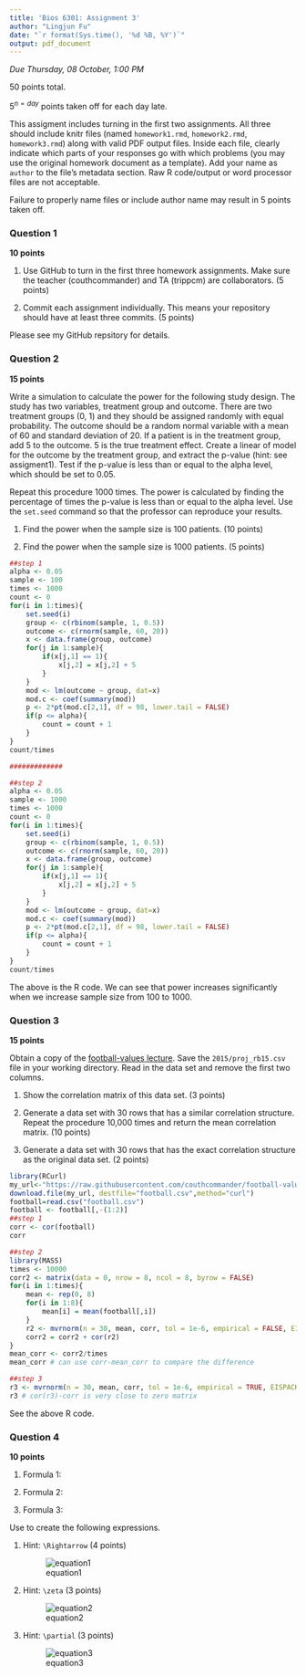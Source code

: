 ```yaml
---
title: 'Bios 6301: Assignment 3'
author: "Lingjun Fu"
date: "`r format(Sys.time(), '%d %B, %Y')`"
output: pdf_document
---
```


*Due Thursday, 08 October, 1:00 PM*

50 points total.

$5^{n=day}$ points taken off for each day late.

This assigment includes turning in the first two assignments. All three should
include knitr files (named `homework1.rmd`, `homework2.rmd`, `homework3.rmd`)
along with valid PDF output files. Inside each file, clearly indicate which
parts of your responses go with which problems (you may use the original homework
document as a template). Add your name as `author` to the file's metadata section.
Raw R code/output or word processor files are not acceptable.

Failure to properly name files or include author name may result in 5 points taken off.

### Question 1 ###

**10 points**

1. Use GitHub to turn in the first three homework assignments. Make sure the teacher (couthcommander) and TA (trippcm) are collaborators. (5 points)

1. Commit each assignment individually.  This means your repository should have at least three commits. (5 points)

Please see my GitHub repsitory for details.

### Question 2 ###

**15 points**

Write a simulation to calculate the power for the following study
design.  The study has two variables, treatment group and outcome.
There are two treatment groups (0, 1) and they should be assigned
randomly with equal probability.  The outcome should be a random normal
variable with a mean of 60 and standard deviation of 20.  If a patient
is in the treatment group, add 5 to the outcome.  5 is the true
treatment effect.  Create a linear of model for the outcome by the
treatment group, and extract the p-value (hint: see assigment1).
Test if the p-value is less than or equal to the alpha level, which
should be set to 0.05.

Repeat this procedure 1000 times. The power is calculated by finding
the percentage of times the p-value is less than or equal to the alpha
level.  Use the `set.seed` command so that the professor can reproduce
your results.

1. Find the power when the sample size is 100 patients. (10 points)

1. Find the power when the sample size is 1000 patients. (5 points)

```r
##step 1
alpha <- 0.05
sample <- 100
times <- 1000
count <- 0
for(i in 1:times){
    set.seed(i)
    group <- c(rbinom(sample, 1, 0.5))
    outcome <- c(rnorm(sample, 60, 20))
    x <- data.frame(group, outcome)
    for(j in 1:sample){
        if(x[j,1] == 1){
            x[j,2] = x[j,2] + 5
        }
    }
    mod <- lm(outcome ~ group, dat=x)
    mod.c <- coef(summary(mod))
    p <- 2*pt(mod.c[2,1], df = 98, lower.tail = FALSE)
    if(p <= alpha){
        count = count + 1
    }   
}
count/times

#############

##step 2
alpha <- 0.05
sample <- 1000
times <- 1000
count <- 0
for(i in 1:times){
    set.seed(i)
    group <- c(rbinom(sample, 1, 0.5))
    outcome <- c(rnorm(sample, 60, 20))
    x <- data.frame(group, outcome)
    for(j in 1:sample){
        if(x[j,1] == 1){
            x[j,2] = x[j,2] + 5
        }
    }
    mod <- lm(outcome ~ group, dat=x)
    mod.c <- coef(summary(mod))
    p <- 2*pt(mod.c[2,1], df = 98, lower.tail = FALSE)
    if(p <= alpha){
        count = count + 1
    }   
}
count/times
```

The above is the R code. We can see that power increases significantly when we increase sample size from 100 to 1000.

### Question 3 ###

**15 points**

Obtain a copy of the [football-values lecture](https://github.com/couthcommander/football-values).
Save the `2015/proj_rb15.csv` file in your working directory.  Read
in the data set and remove the first two columns.

1. Show the correlation matrix of this data set. (3 points)

1. Generate a data set with 30 rows that has a similar correlation
structure.  Repeat the procedure 10,000 times and return the mean
correlation matrix. (10 points)

1. Generate a data set with 30 rows that has the exact correlation
structure as the original data set. (2 points)

```r
library(RCurl)
my_url<-"https://raw.githubusercontent.com/couthcommander/football-values/master/2015/proj_rb15.csv"
download.file(my_url, destfile="football.csv",method="curl")
football=read.csv("football.csv")
football <- football[,-(1:2)]
##step 1
corr <- cor(football)
corr

##step 2
library(MASS)
times <- 10000
corr2 <- matrix(data = 0, nrow = 8, ncol = 8, byrow = FALSE)
for(i in 1:times){
    mean <- rep(0, 8)
    for(i in 1:8){
        mean[i] = mean(football[,i])
    }  
    r2 <- mvrnorm(n = 30, mean, corr, tol = 1e-6, empirical = FALSE, EISPACK = FALSE)
    corr2 = corr2 + cor(r2)
}
mean_corr <- corr2/times
mean_corr # can use corr-mean_corr to compare the difference

##step 3
r3 <- mvrnorm(n = 30, mean, corr, tol = 1e-6, empirical = TRUE, EISPACK = FALSE)
r3 # cor(r3)-corr is very close to zero matrix
```

See the above R code.

### Question 4 ###

**10 points**

1. Formula 1:
\begin{eqnarray}
P(B) &=& \sum_j P(B|A_j)P(A_j), \nonumber \\
     &\Rightarrow& P(A_i|B)=\frac {P(B|A_i)P(A_i)} {\sum_j P(B|A_j)P(A_j)}
\end{eqnarray}

2. Formula 2:  
\begin{equation}
\hat{f}(\zeta)=\int_{-\infty}^{\infty} f(x)e^{-2\pi ix\zeta}dx
\end{equation}

3. Formula 3:
\begin{equation}
\bf{J}=\frac{\emph{d}\bf{f}}{\emph{d}\bf{x}}=[\frac {\partial{{\bf{f}}}} {\partial \emph{x}_1} \cdots \frac {\partial{\bf{f}}} {\partial {\emph{x}_\emph{n}}}]=
\begin {bmatrix} 
\frac {\partial \emph{f}_1} {\partial \emph{x}_1} & \cdots & \frac {\partial{\emph{f}_1}} {\partial \emph{x}_n} \\
\vdots & \ddots & \vdots \\
\frac {\partial \emph{f}_m} {\partial \emph{x}_1} & \cdots & \frac {\partial{\emph{f}_m}} {\partial \emph{x}_n} \\
\end{bmatrix}
\end{equation}

Use \LaTeX to create the following expressions.

1. Hint: `\Rightarrow` (4 points)

    ![equation1](eq1.png)
     
1. Hint: `\zeta` (3 points)

    ![equation2](eq2.png)

1. Hint: `\partial` (3 points)

    ![equation3](eq3.png)
